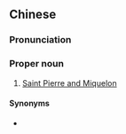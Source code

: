 ==Chinese==
{{zh-forms|s=圣皮耶与密克隆|type=313}}

===Pronunciation===
{{zh-pron
|m=Shèngpíyē yǔ Mìkèlóng
|cat=pn
}}

===Proper noun===
{{zh-proper noun}}

# {{lb|zh|Taiwan}} [[Saint Pierre and Miquelon]]

====Synonyms====
* {{qualifier|Mainland China}} {{zh-l|聖皮埃爾和密克隆}}